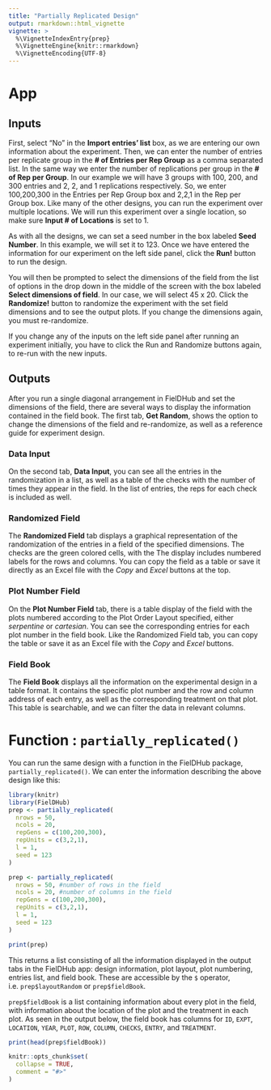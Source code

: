 ```yaml
---
title: "Partially Replicated Design"
output: rmarkdown::html_vignette
vignette: >
  %\VignetteIndexEntry{prep}
  %\VignetteEngine{knitr::rmarkdown}
  %\VignetteEncoding{UTF-8}
---
```


# App

## Inputs
First, select "No" in the **Import entries' list** box, as we are entering our own information about the experiment. Then, we can enter the number of entries per replicate group in the **# of Entries per Rep Group** as a comma separated list. In the same way we enter the number of replications per group in the **# of Rep per Group**. In our example we will have 3 groups with 100, 200, and 300 entries and 2, 2, and 1 replications respectively. So, we enter 100,200,300 in the Entries per Rep Group box and 2,2,1 in the Rep per Group box. 
Like many of the other designs, you can run the experiment over multiple locations. We will run this experiment over a single location, so make sure **Input # of Locations** is set to 1.

As with all the designs, we can set a seed number in the box labeled **Seed Number**. In this example, we will set it to 123. 
Once we have entered the information for our experiment on the left side panel, click the **Run!** button to run the design. 

You will then be prompted to select the dimensions of the field from the list of options in the drop down in the middle of the screen with the box labeled **Select dimensions of field**. In our case, we will select 45 x 20. Click the **Randomize!** button to randomize the experiment with the set field dimensions and to see the output plots. If you change the dimensions again, you must re-randomize.

If you change any of the inputs on the left side panel after running an experiment initially, you have to click the Run and Randomize buttons again, to re-run with the new inputs.

## Outputs
After you run a single diagonal arrangement in FielDHub and set the dimensions of the field, there are several ways to display the information contained in the field book. The first tab, **Get Random**, shows the option to change the dimensions of the field and re-randomize, as well as a reference guide for experiment design. 

### Data Input
On the second tab, **Data Input**, you can see all the entries in the randomization in a list, as well as a table of the checks with the number of times they appear in the field. In the list of entries, the reps for each check is included as well.


### Randomized Field
The **Randomized Field** tab displays a graphical representation of the randomization of the entries in a field of the specified dimensions. The checks are the green colored cells, with the  The display includes numbered labels for the rows and columns. You can copy the field as a table or save it directly as an Excel file with the _Copy_ and _Excel_ buttons at the top. 

### Plot Number Field
On the **Plot Number Field** tab, there is a table display of the field with the plots numbered according to the Plot Order Layout specified, either _serpentine_ or _cartesian_. You can see the corresponding entries for each plot number in the field book. Like the Randomized Field tab, you can copy the table or save it as an Excel file with the _Copy_ and _Excel_ buttons. 

### Field Book
The **Field Book** displays all the information on the experimental design in a table format. It contains the specific plot number and the row and column address of each entry, as well as the corresponding treatment on that plot. This table is searchable, and we can filter the data in relevant columns. 

# Function : `partially_replicated()`

You can run the same design with a function in the FielDHub package, `partially_replicated()`. We can enter the information describing the above design like this:
```r
library(knitr)
library(FielDHub)
prep <- partially_replicated(
  nrows = 50,
  ncols = 20,
  repGens = c(100,200,300),
  repUnits = c(3,2,1),
  l = 1, 
  seed = 123
)

```
```r
prep <- partially_replicated(
  nrows = 50, #number of rows in the field
  ncols = 20, #number of columns in the field
  repGens = c(100,200,300),
  repUnits = c(3,2,1),
  l = 1, 
  seed = 123
)
```
```r
print(prep)
```
This returns a list consisting of all the information displayed in the output tabs in the FielDHub app: design information, plot layout, plot numbering, entries list, and field book. These are accessible by the `$` operator, i.e. `prep$layoutRandom` or `prep$fieldBook`. 

`prep$fieldBook` is a list containing information about every plot in the field, with information about the location of the plot and the treatment in each plot. As seen in the output below, the field book has columns for `ID`, `EXPT`, `LOCATION`, `YEAR`, `PLOT`, `ROW`, `COLUMN`, `CHECKS`, `ENTRY`, and `TREATMENT`.
```r
print(head(prep$fieldBook))
```

```r
knitr::opts_chunk$set(
  collapse = TRUE,
  comment = "#>"
)
```